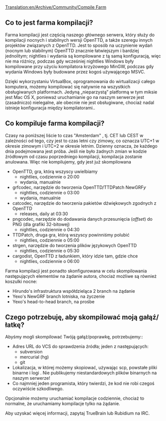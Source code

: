 [[Translation:en/Archive/Community/Compile Farm]]
<!--{{outdated|This page is partially accurate, but some details are outdated since the move to GitHub and a revised compile farm.}}-->
{{pl/Nieaktualizowane|Ta strona jest częściowo dokładna, ale niektóre szczegóły są nieaktualne od czasu przejścia na GitHub i zmienioną farmę kompilacji.}}

==Co to jest farma kompilacji?==
Farma kompilacji jest częścią naszego głównego serwera, który służy do kompilacji nocnych i stabilnych wersji OpenTTD, a także szeregu innych projektów związanych z OpenTTD. Jest to sposób na uczynienie wydań (nocnym lub stabilnym) OpenTTD znacznie łatwiejszym i bardziej jednolitym; nightlies i wydania są kompilowane z tą samą konfiguracją, więc nie ma różnicy, podczas gdy wcześniej nightlies Windows były kompilowane przy użyciu kompilatora krzyżowego MinGW, podczas gdy wydania Windows były budowane przez kogoś używającego MSVC.

Dzięki wykorzystaniu VirtualBox, oprogramowania do wirtualizacji całego komputera, możemy kompilować się natywnie na wszystkich obsługiwanych platformach. Jedyną „nieparzystą” platformą w tym miksie jest Mac OS X, ponieważ uruchamianie go na naszym serwerze jest (zasadniczo) nielegalne, ale obecnie nie jest obsługiwane, chociaż nadal istnieje konfiguracja między kompilatorami..

==Co kompiluje farma kompilacji?==
Czasy na poniższej liście to czas  "Amsterdam" , tj. CET lub CEST w zależności od tego, czy jest to czas letni czy zimowy, co oznacza UTC+1 w okresie zimowym i UTC+2 w okresie letnim.
Dzienny oznacza, że ​​każdego dnia podejmowana jest próba. Jeśli nie było żadnych zmian w kodzie źródłowym od czasu poprzedniego kompilacji, kompilacja zostanie anulowana. Więc nie kompilujemy, gdy jest już skompilowana

*OpenTTD, gra, którą wszyscy uwielbiamy
**nightlies, codziennie o 20:00
**wydania, manualnie
*grfcodec, narzędzie do tworzenia OpenTTD/TTDPatch NewGRF''y''
**nightlies, codziennie o 03:00
**wydania, manualnie
*catcodec, narzędzie do tworzenia pakietów dźwiękowych zgodnych z OpenTTD
**releases,  daily at 03:30
*pngcodec, narzędzie do dodawania danych przesunięcia (''offset'') do PNG (dla grafiki 32-bitowej)
**nightlies, codziennie o 04:30
*TTDPatch, druga gra, którą wszyscy powinniśmy polubić
**nightlies, codziennie o 05:00
*strgen, narzędzie do tworzenia plików językowych OpenTTD
**nightlies, codziennie o 05:30
*cargodist, OpenTTD z ładunkiem, który idzie tam, gdzie chce
**nightlies, codziennie o 06:00

Farma kompilacji jest ponadto skonfigurowana w celu skompilowania następujących elementów na żądanie autora, chociaż możliwe są również koszulki nocne:
*Hirundo's  infrastruktura współdzieląca 2 branch na żądanie
*Yexo's NewGRF  branch lotniska, na życzenie
*Yexo's  head-to-head branch, na prośbe

==Czego potrzebuję, aby skompilować moją gałąź/łatkę?==
Abyśmy mogli skompilować Twóją gałąź/poprawkę, potrzebujemy::
*Adres URL do VCS do sprawdzenia źródła; jeden z następujących:
**subversion
**mercurial (hg)
**git
*Lokalizacja, w której możemy skopiować, używając scp, powstałe pliki binarne i logi . Nie publikujemy niestandardowych plików binarnych na naszym serwerze!
*Co najmniej jeden programista, który twierdzi, że kod nie robi czegoś oczywiście szkodliwego.
Opcjonalnie możemy uruchamiać kompilacje codziennie, chociaż to normalne, że uruchamiamy kompilacje tylko na żądanie.

Aby uzyskać więcej informacji, zapytaj TrueBrain lub Rubidium na IRC.